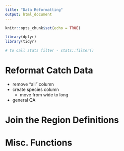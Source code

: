 ```yaml
---
title: "Data Reformatting"
output: html_document
---
```


```r
knitr::opts_chunk$set(echo = TRUE)
```

```r
library(dplyr)
library(tidyr)

# to call stats filter - stats::filter()
```


# Reformat Catch Data

* remove "all" column
* create species column
    - move from wide to long
* general QA

# Join the Region Definitions

# Misc. Functions
